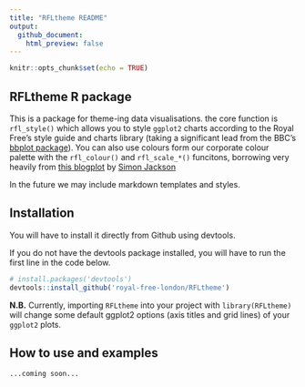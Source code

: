 ```yaml
---
title: "RFLtheme README"
output:
  github_document:
    html_preview: false
---
```


```r
knitr::opts_chunk$set(echo = TRUE)
```

## RFLtheme R package

This is a package for theme-ing data visualisations. the core function is `rfl_style()` which allows you to style `ggplot2` charts according to the Royal Free's style guide and charts library (taking a significant lead from the BBC's [bbplot package](https://github.com/bbc/bbplot)). You can also use colours form our corporate colour palette with the `rfl_colour()` and `rfl_scale_*()` funcitons, borrowing very heavily from [this blogplot](https://drsimonj.svbtle.com/creating-corporate-colour-palettes-for-ggplot2) by [Simon Jackson](https://twitter.com/drsimonj)

In the future we may include markdown templates and styles.

## Installation

You will have to install it directly from Github using devtools.

If you do not have the devtools package installed, you will have to run the first line in the code below.

```r
# install.packages('devtools')
devtools::install_github('royal-free-london/RFLtheme')
```
**N.B.** Currently, importing `RFLtheme` into your project with `library(RFLtheme)` will change some default ggplot2 options (axis titles and grid lines) of your `ggplot2` plots.

## How to use and examples

```r
...coming soon...
```
